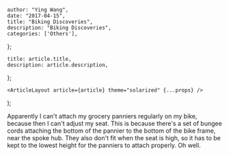 

    author: "Ying Wang",
    date: "2017-04-15",
    title: "Biking Discoveries",
    description: "Biking Discoveries",
    categories: ['Others'],
};

    title: article.title,
    description: article.description,
};

    <ArticleLayout article={article} theme="solarized" {...props} />
);

Apparently I can't attach my grocery panniers regularly on my bike, because then I can't adjust my seat. This is because there's a set of bungee cords attaching the bottom of the pannier to the bottom of the bike frame, near the spoke hub. They also don't fit when the seat is high, so it has to be kept to the lowest height for the panniers to attach properly. Oh well.
